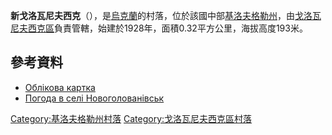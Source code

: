 {{coord|48|18|19|N|30|31|26|E|scale:100000_region:UA|display=title}}

'''新戈洛瓦尼夫西克'''（{{lang-uk|Новоголованівськ}}），是[[烏克蘭|烏克蘭]]的村落，位於該國中部[[基洛夫格勒州|基洛夫格勒州]]，由[[戈洛瓦尼夫西克區|戈洛瓦尼夫西克區]]負責管轄，始建於1928年，面積0.32平方公里，海拔高度193米。

==參考資料==
*[http://gska2.rada.gov.ua/pls/z7502/A005?rdat1=11.11.2008&rf7571=16595 Облікова картка]{{dead link|date=2018年3月 |bot=InternetArchiveBot |fix-attempted=yes }}
* [http://weather.in.ua/ua/kirovogradskaja/17489 Погода в селі Новоголованівськ] {{Wayback|url=http://weather.in.ua/ua/kirovogradskaja/17489 |date=20111220175415 }}

{{DEFAULTSORT:Новоголованівськ}}
[[Category:基洛夫格勒州村落|Category:基洛夫格勒州村落]]
[[Category:戈洛瓦尼夫西克區村落|Category:戈洛瓦尼夫西克區村落]]


{{Kirovohrad-geo-stub}}